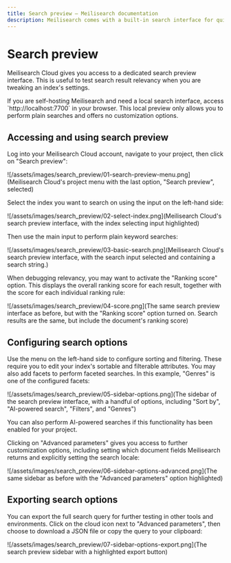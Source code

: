 ```yaml
---
title: Search preview — Meilisearch documentation
description: Meilisearch comes with a built-in search interface for quick testing during development.
---
```


# Search preview

Meilisearch Cloud gives you access to a dedicated search preview interface. This is useful to test search result relevancy when you are tweaking an index's settings.

<Capsule intent="note" title="Search preview in self-hosted instances">
If you are self-hosting Meilisearch and need a local search interface, access `http://localhost:7700` in your browser. This local preview only allows you to perform plain searches and offers no customization options.
</Capsule>

## Accessing and using search preview

Log into your Meilisearch Cloud account, navigate to your project, then click on "Search preview":

![/assets/images/search_preview/01-search-preview-menu.png](Meilisearch Cloud's project menu with the last option, "Search preview", selected)

Select the index you want to search on using the input on the left-hand side:

![/assets/images/search_preview/02-select-index.png](Meilisearch Cloud's search preview interface, with the index selecting input highlighted)

Then use the main input to perform plain keyword searches:

![/assets/images/search_preview/03-basic-search.png](Meilisearch Cloud's search preview interface, with the search input selected and containing a search string.)

When debugging relevancy, you may want to activate the "Ranking score" option. This displays the overall ranking score for each result, together with the score for each individual ranking rule:

![/assets/images/search_preview/04-score.png](The same search preview interface as before, but with the "Ranking score" option turned on. Search results are the same, but include the document's ranking score)

## Configuring search options

Use the menu on the left-hand side to configure sorting and filtering. These require you to edit your index's sortable and filterable attributes. You may also add facets to perform faceted searches. In this example, "Genres" is one of the configured facets:

![/assets/images/search_preview/05-sidebar-options.png](The sidebar of the search preview interface, with a handful of options, including "Sort by", "AI-powered search", "Filters", and "Genres")

You can also perform AI-powered searches if this functionality has been enabled for your project.

Clicking on "Advanced parameters" gives you access to further customization options, including setting which document fields Meilisearch returns and explicitly setting the search locale:

![/assets/images/search_preview/06-sidebar-options-advanced.png](The same sidebar as before with the "Advanced parameters" option highlighted)

## Exporting search options

You can export the full search query for further testing in other tools and environments. Click on the cloud icon next to "Advanced parameters", then choose to download a JSON file or copy the query to your clipboard:

![/assets/images/search_preview/07-sidebar-options-export.png](The search preview sidebar with a highlighted export button)

